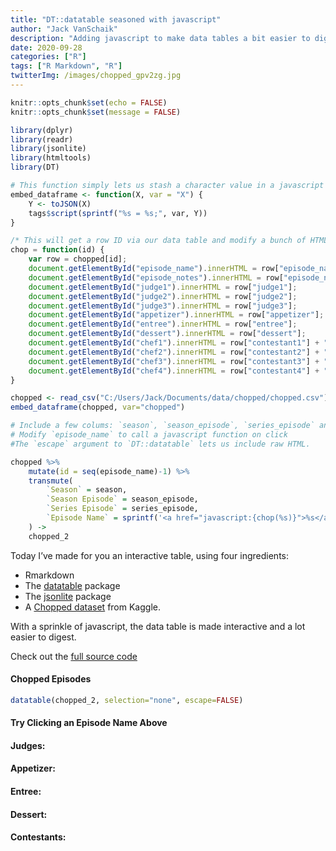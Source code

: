 ```yaml
---
title: "DT::datatable seasoned with javascript"
author: "Jack VanSchaik"
description: "Adding javascript to make data tables a bit easier to digest"
date: 2020-09-28
categories: ["R"]
tags: ["R Markdown", "R"]
twitterImg: /images/chopped_gpv2zg.jpg
---
```



```r
knitr::opts_chunk$set(echo = FALSE)
knitr::opts_chunk$set(message = FALSE)
```

```r
library(dplyr)
library(readr)
library(jsonlite)
library(htmltools)
library(DT)
```

```r
# This function simply lets us stash a character value in a javascript variable
embed_dataframe <- function(X, var = "X") {
    Y <- toJSON(X)
    tags$script(sprintf("%s = %s;", var, Y))
}
```

```js
/* This will get a row ID via our data table and modify a bunch of HTML based on that row */
chop = function(id) {
    var row = chopped[id];
    document.getElementById("episode_name").innerHTML = row["episode_name"] + ": " + row["air_date"];
    document.getElementById("episode_notes").innerHTML = row["episode_notes"];
    document.getElementById("judge1").innerHTML = row["judge1"];
    document.getElementById("judge2").innerHTML = row["judge2"];
    document.getElementById("judge3").innerHTML = row["judge3"];
    document.getElementById("appetizer").innerHTML = row["appetizer"];
    document.getElementById("entree").innerHTML = row["entree"];
    document.getElementById("dessert").innerHTML = row["dessert"];
    document.getElementById("chef1").innerHTML = row["contestant1"] + ": " + row["contestant1_info"];
    document.getElementById("chef2").innerHTML = row["contestant2"] + ": " + row["contestant2_info"];
    document.getElementById("chef3").innerHTML = row["contestant3"] + ": " + row["contestant3_info"];
    document.getElementById("chef4").innerHTML = row["contestant4"] + ": " + row["contestant4_info"];
}
```

```r
chopped <- read_csv("C:/Users/Jack/Documents/data/chopped/chopped.csv")
embed_dataframe(chopped, var="chopped")
```

```r
# Include a few colums: `season`, `season_episode`, `series_episode` and `episode_name`.
# Modify `episode_name` to call a javascript function on click
#The `escape` argument to `DT::datatable` lets us include raw HTML.

chopped %>%
    mutate(id = seq(episode_name)-1) %>%
    transmute(
        `Season` = season,
        `Season Episode` = season_episode,
        `Series Episode` = series_episode,
        `Episode Name` = sprintf('<a href="javascript:{chop(%s)}">%s</a>', id, episode_name)
    ) ->
    chopped_2
```

Today I've made for you an interactive table, using four ingredients:

* Rmarkdown
* The [datatable](https://rstudio.github.io/DT/) package
* The [jsonlite](https://github.com/rstudio/htmltools) package
* A [Chopped dataset](https://www.kaggle.com/jeffreybraun/chopped-10-years-of-episode-data) from Kaggle.

With a sprinkle of javascript, the data table is made interactive and a lot easier to digest. 

Check out the [full source code](https://github.com/jackvanschaik/jackvblog/blob/master/content/post/2020-09-28-Chopped.Rmd)

#### Chopped Episodes

```r
datatable(chopped_2, selection="none", escape=FALSE)
```

<div id="episode_info">

<h4 id="episode_name">Try Clicking an Episode Name Above</h4>
<p id="episode_notes"></p>
<h4><b>Judges:</b></h4>
<p id="judge1"></p>
<p id="judge2"></p>
<p id="judge3"></p>
<h4><b>Appetizer:</b></h4>
<p id="appetizer"></p>
<h4><b>Entree:</b></h4>
<p id="entree"></p>
<h4><b>Dessert:</b></h4>
<p id="dessert"></p>
<h4><b>Contestants:</b></h4>
<p id="chef1"></p>
<p id="chef2"></p>
<p id="chef3"></p>
<p id="chef4"></p>
</div>